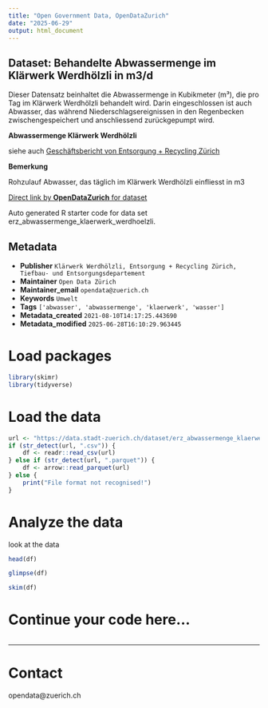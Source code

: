 ```yaml
---
title: "Open Government Data, OpenDataZurich"
date: "2025-06-29"
output: html_document
---
```


## Dataset: Behandelte Abwassermenge im Klärwerk Werdhölzli in m3/d

Dieser Datensatz beinhaltet die Abwassermenge in Kubikmeter (m³), die pro Tag im Klärwerk Werdhölzli behandelt wird. Darin eingeschlossen ist auch Abwasser, das während Niederschlagsereignissen in den Regenbecken zwischengespeichert und anschliessend zurückgepumpt wird. 

**Abwassermenge Klärwerk Werdhölzli**

siehe auch [Geschäftsbericht von Entsorgung + Recycling Zürich](https://www.stadt-zuerich.ch/ted/de/index/entsorgung_recycling.html)

**Bemerkung**

Rohzulauf Abwasser, das täglich im Klärwerk Werdhölzli einfliesst in m3



[Direct link by **OpenDataZurich** for dataset](https://data.stadt-zuerich.ch/dataset/erz_abwassermenge_klaerwerk_werdhoelzli)

Auto generated R starter code for data set erz_abwassermenge_klaerwerk_werdhoelzli.

## Metadata

- **Publisher** `Klärwerk Werdhölzli, Entsorgung + Recycling Zürich, Tiefbau- und Entsorgungsdepartement`
- **Maintainer** `Open Data Zürich`
- **Maintainer_email** `opendata@zuerich.ch`
- **Keywords** `Umwelt`
- **Tags** `['abwasser', 'abwassermenge', 'klaerwerk', 'wasser']`
- **Metadata_created** `2021-08-10T14:17:25.443690`
- **Metadata_modified** `2025-06-28T16:10:29.963445`


# Load packages

```r
library(skimr)
library(tidyverse)
```

# Load the data

```r
url <- "https://data.stadt-zuerich.ch/dataset/erz_abwassermenge_klaerwerk_werdhoelzli/download/erz_abwassermenge_klaerwerk_werdhoelzli_2021.csv"
if (str_detect(url, ".csv")) {
    df <- readr::read_csv(url)
} else if (str_detect(url, ".parquet")) {
    df <- arrow::read_parquet(url)
} else {
    print("File format not recognised!")
}
```

# Analyze the data

look at the data
```r
head(df)
```

```r
glimpse(df)
```

```r
skim(df)
```

# Continue your code here...

```r

```

------------------------------------------------------------------------

# Contact

opendata@zuerich.ch
